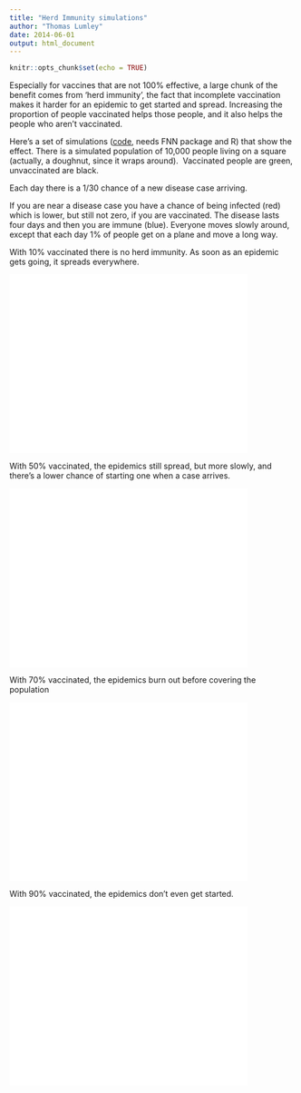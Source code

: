 ```yaml
---
title: "Herd Immunity simulations"
author: "Thomas Lumley"
date: 2014-06-01
output: html_document
---
```


```r
knitr::opts_chunk$set(echo = TRUE)
```
 Especially for vaccines that are not 100% effective, a large chunk of the benefit comes from 'herd immunity', the fact that incomplete vaccination makes it harder for an epidemic to get started and spread. Increasing the proportion of people vaccinated helps those people, and it also helps the people who aren't vaccinated.

Here's a set of simulations ([code](https://gist.github.com/anonymous/7e80257348c0a340b364), needs FNN package and R) that show the effect. There is a simulated population of 10,000 people living on a square (actually, a doughnut, since it wraps around).  Vaccinated people are green, unvaccinated are black. 

Each day there is a 1/30 chance of a new disease case arriving. 

If you are near a disease case you have a chance of being infected (red) which is lower, but still not zero, if you are vaccinated. The disease lasts four days and then you are immune (blue). Everyone moves slowly around, except that each day 1% of people get on a plane and move a long way.

With 10% vaccinated there is no herd immunity. As soon as an epidemic gets going, it spreads everywhere.

<iframe frameborder="0" height="315" src="//www.youtube.com/embed/KkMD6KGgltU" width="420"></iframe>

With 50% vaccinated, the epidemics still spread, but more slowly, and there's a lower chance of starting one when a case arrives.

<iframe frameborder="0" height="315" src="//www.youtube.com/embed/uw93SdC-ouo" width="420"></iframe>

With 70% vaccinated, the epidemics burn out before covering the population

<iframe frameborder="0" height="315" src="//www.youtube.com/embed/ivRBM03gPwM" width="420"></iframe>

With 90% vaccinated, the epidemics don't even get started.

<iframe frameborder="0" height="315" src="//www.youtube.com/embed/xTmHUegqcrA" width="420"></iframe>
